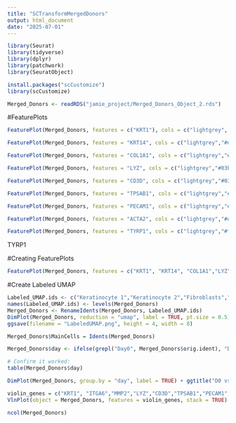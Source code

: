 ```yaml
---
title: "SCTransformMergedDonors"
output: html_document
date: "2025-07-01"
---
```


```r
library(Seurat)
library(tidyverse)
library(dplyr)
library(patchwork)
library(SeuratObject)

install.packages("scCustomize")
library(scCustomize)
```



```r
Merged_Donors <- readRDS("jamie_project/Merged_Donors_Object_2.rds")
```


#FeaturePlots
```r
FeaturePlot(Merged_Donors, features = c("KRT1"), cols = c("lightgrey", "#f7766dff"),min.cutoff = 0, max.cutoff = 4)
```

```r
FeaturePlot(Merged_Donors, features = "KRT14", cols = c("lightgrey","#d49200ff"),min.cutoff = 0, max.cutoff = 4)
```

```r
FeaturePlot(Merged_Donors, features = "COL1A1", cols = c("lightgrey","#94aa01ff"),min.cutoff = 0, max.cutoff = 4)
```

```r
FeaturePlot(Merged_Donors, features = "LYZ", cols = c("lightgrey","#03bb38ff"),min.cutoff = 0, max.cutoff = 4)

```

```r
FeaturePlot(Merged_Donors, features = "CD3D", cols = c("lightgrey","#03c19fff"),min.cutoff = 0, max.cutoff = 4)

```

```r
FeaturePlot(Merged_Donors, features = "TPSAB1", cols = c("lightgrey","#00bae3ff"),min.cutoff = 0, max.cutoff = 4)
```

```r
FeaturePlot(Merged_Donors, features = "PECAM1", cols = c("lightgrey","#629dffff"),min.cutoff = 0, max.cutoff = 4)

```

```r
FeaturePlot(Merged_Donors, features = "ACTA2", cols = c("lightgrey","#db71fbff"),min.cutoff = 0, max.cutoff = 4)

```

```r
FeaturePlot(Merged_Donors, features = "TYRP1", cols = c("lightgrey","#ff61c3ff"),min.cutoff = 0, max.cutoff = 4)

```

TYRP1

#Creating FeaturePlots
```r
FeaturePlot(Merged_Donors, features = c("KRT1", "KRT14", "COL1A1","LYZ","CD3D","TPSAB1","PECAM1","ACTA2","TYRP1"))
```

#Create Labeled UMAP
```r
Labeled_UMAP.ids <- c("Keratinocyte 1","Keratinocyte 2","Fibroblasts","Myeloid","Lymphoid","Mast","Endothelial","Pericytes","Melanocytes")
names(Labeled_UMAP.ids) <- levels(Merged_Donors)
Merged_Donors <- RenameIdents(Merged_Donors, Labeled_UMAP.ids)
DimPlot(Merged_Donors, reduction = "umap", label = TRUE, pt.size = 0.5) + NoLegend()
ggsave(filename = "LabeledUMAP.png", height = 4, width = 8)

Merged_Donors$MainCells = Idents(Merged_Donors)
```

```r
Merged_Donors$day <- ifelse(grepl("Day0", Merged_Donors$orig.ident), "D0", "D1")

# Confirm it worked:
table(Merged_Donors$day)

DimPlot(Merged_Donors, group.by = "day", label = TRUE) + ggtitle("D0 vs. D1")
```


```r
violin_genes = c("KRT1", "ITGA6","MMP2","LYZ","CD3D","TPSAB1","PECAM1","MYH11","TYR")
VlnPlot(object = Merged_Donors, features = violin_genes, stack = TRUE)
```

```r
ncol(Merged_Donors)
```


```r

```



























